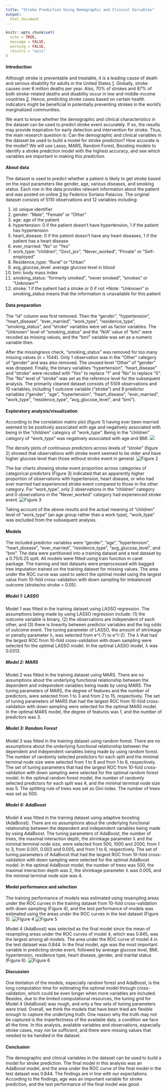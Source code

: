 ```yaml
---
title: "Stroke Prediction Using Demographic and Clinical Variables"
output:
  html_document
--- 
```


```r
knitr::opts_chunk$set(
  echo = TRUE, 
  message = FALSE, 
  warning = FALSE,
  results = "asis"
)
```

#### Introduction

Although stroke is preventable and treatable, it is a leading cause of death and serious disability for adults in the United States [1](https://www.cdc.gov/stroke/index.html). Globally, stroke causes over 6 million deaths per year. Also, 70% of strokes and 87% of both stroke-related deaths and disability occur in low and middle-income countries [2](https://www.who.int/bulletin/volumes/94/9/16-181636.pdf). Hence, predicting stroke cases based on certain health indicators might be beneficial in potentially preventing strokes in the world’s marginalized communities. 

We want to know whether the demographic and clinical characteristics in the dataset can be used to predict stroke event accurately. If so, the results may provide inspiration for early detection and intervention for stroke. Thus, the main research question is: Can the demographic and clinical variables in the dataset be used to build a model for stroke prediction? How accurate is the model? We will use Lasso, MARS, Random Forest, Boosting models to identify a stroke prediction model with the highest accuracy, and see which variables are important in making this prediction.

#### About data

The dataset is used to predict whether a patient is likely to get stroke based on the input parameters like gender, age, various diseases, and smoking status. Each row in the data provides relevant information about the patient and was posted on online [3](https://www.kaggle.com/fedesoriano/stroke-prediction-dataset) by Federico Soriano Palacios. The original dataset consists of 5110 observations and 12 variables including: 

1) id: unique identifier
2) gender: “Male”, “Female” or “Other”
3) age: age of the patient
4) hypertension: 0 if the patient doesn’t have hypertension, 1 if the patient has hypertension
5) heart_disease: 0 if the patient doesn’t have any heart diseases, 1 if the patient has a heart disease
6) ever_married: “No” or “Yes”
7) work_type: “children”, “Govt_jov”, “Never_worked”, “Private” or “Self-employed”
8) Residence_type: “Rural” or “Urban”
9) avg_glucose_level: average glucose level in blood
10) bmi: body mass index
11) smoking_status: “formerly smoked”, “never smoked”, “smokes” or “Unknown”*
12) stroke: 1 if the patient had a stroke or 0 if not
*Note: “Unknown” in smoking_status means that the information is unavailable for this patient

#### Data preparation
The “id” column was first removed. Then the "gender", "hypertension", "heart_disease", "ever_married", "work_type", "residence_type", "smoking_status", and "stroke" variables were set as factor variables. The “Unknown” level of “smoking_status” and the “N/A” value of “bmi” were recoded as missing values, and the “bmi” variable was set as a numeric variable then. 

After the missingness check, “smoking_status” was removed for too many missing values (n = 1544). Only 1 observation was in the “Other” category of “gender” and was also removed. The unused level “Other” of “gender” was dropped. Finally, the binary variables “hypertension”, “heart_disease” and “stroke” were recoded with “Yes” to replace “1” and “No” to replace “0”. The “No” level of “stroke” was set as the reference level for the subsequent analysis.
The primarily cleaned dataset consists of 5109 observations and 10 variables, including 1 outcome variable (“stroke”) and 9 predictor variables ("gender", “age”, "hypertension", "heart_disease", "ever_married", "work_type", "residence_type", “avg_glucose_level”, and “bmi”).

#### Exploratory analysis/visualization
According to the correlation matrix plot (figure 1) having ever been married seemed to be positively associated with age and negatively associated with being in the “children” category of “work_type”. Being in the “children” category of “work_type” was negatively associated with age and BMI.
![](dssg/colorblind.png)

The density plots of continuous predictors across levels of “stroke” (figure 2) showed that observations with stroke event seemed to be older and have higher glucose level than those without stroke event in general.
![Figure 2](stroke/density.png)

The bar charts showing stroke event proportion across categories of categorical predictors (Figure 3) indicated that an apparently higher proportion of observations with hypertension, heart disease, or who had ever married had experienced stroke event compared to those in the other category. For “work_type”, only 2 observations in the “children” category and 0 observations in the “Never_worked” category had experienced stroke event.
![Figure 3](~/Documents/github_website/stroke/bars.png)

Taking account of the above results and the actual meaning of “children” level of “work_type” (an age group rather than a work type), “work_type” was excluded from the subsequent analysis.

#### Models 
The included predictor variables were "gender", “age”, "hypertension", "heart_disease", "ever_married", "residence_type", “avg_glucose_level”, and “bmi”. The data were partitioned into a training dataset and a test dataset by a 0.75/0.25 split. All models were fitted using train function in caret package. The training and test datasets were preprocessed with bagged tree imputation trained on the training dataset for missing values. The area under the ROC curve was used to select the optimal model using the largest value from 10-fold cross-validation with down sampling for imbalanced outcome (stroke/no stroke = 0.05).

##### Model 1: LASSO
Model 1 was fitted in the training dataset using LASSO regression. The assumptions being made by using LASSO regression include: (1) the outcome variable is binary, (2) the observations are independent of each other, and (3) there is linearity between predictor variables and the log odds of outcome event. The tuning parameter of LASSO, the amount of shrinkage or penalty parameter λ, was selected from e^(-7) to e^(-2). The λ that had the largest ROC from 10-fold cross-validation with down sampling were selected for the optimal LASSO model. In the optimal LASSO model, λ was 0.0313.

##### Model 2: MARS
Model 2 was fitted in the training dataset using MARS. There are no assumptions about the underlying functional relationship between the dependent and independent variables being made by using MARS. The tuning parameters of MARS, the degree of features and the number of predictors, were selected from 1 to 3 and from 2 to 15, respectively. The set of tuning parameters of MARS that had the largest ROC from 10-fold cross-validation with down sampling were selected for the optimal MARS model. In the optimal MARS model, the degree of features was 1, and the number of predictors was 3.

##### Model 3: Random Forest
Model 3 was fitted in the training dataset using random forest. There are no assumptions about the underlying functional relationship between the dependent and independent variables being made by using random forest. The number of randomly selected predictors for each split and the minimal terminal node size were selected from 1 to 8 and from 1 to 6, respectively. The set of tuning parameters that had the largest ROC from 10-fold cross-validation with down sampling were selected for the optimal random forest model. In the optimal random forest model, the number of randomly selected predictors for each split was 4, and the minimal terminal node size was 5. The splitting rule of trees was set as Gini index. The number of trees was set as 500.

##### Model 4: AdaBoost
Model 4 was fitted in the training dataset using adaptive boosting (AdaBoost). There are no assumptions about the underlying functional relationship between the dependent and independent variables being made by using AdaBoost. The tuning parameters of AdaBoost, the number of trees, the maximal interaction depth, the shrinkage parameter λ and the minimal terminal node size, were selected from 500, 1000 and 2000, from 1 to 3, from 0.001, 0.003 and 0.005, and from 1 to 6, respectively. The set of tuning parameters of AdaBoost that had the largest ROC from 10-fold cross-validation with down sampling were selected for the optimal AdaBoost model. In the optimal AdaBoost model, the number of trees was 500, the maximal interaction depth was 2, the shrinkage parameter λ was 0.005, and the minimal terminal node size was 4.

#### Model performance and selection
The training performance of models was estimated using resampling areas under the ROC curves in the training dataset from 10-fold cross-validation with down sampling (Figure 4), and the test performance of models was estimated using the areas under the ROC curves in the test dataset (Figure 5). 
![Figure 4](~/Documents/github_website/stroke/comparison.png)
![Figure 5](~/Documents/github_website/stroke/roc.png)

Model 4 (AdaBoost) was selected as the final model since the mean of resampling areas under the ROC curves of model 4, which was 0.845, was the largest among all models. The area under the ROC curve of model 4 in the test dataset was 0.844. In the final model, age was the most important variable in predicting stroke event, followed by average glucose level, BMI, hypertension, residence type, heart disease, gender, and marital status (Figure 6).
![Figure 6](~/Documents/github_website/stroke/vip.png)

#### Discussion
One limitation of the models, especially random forest and AdaBoost, is the long computation time for estimating the optimal model through cross-validation, which could be even longer when more variables are included. Besides, due to the limited computational resources, the tuning grid for Model 4 (AdaBoost) was rough, and only a few sets of tuning parameters were tried. Overall, we think the models that have been tried are flexible enough to capture the underlying truth. One reason why the truth may not be captured is the imperfectness of the available data, a condition we face all the time. In this analysis, available variables and observations, especially stroke cases, may not be sufficient, and there were missing values that needed to be handled in the dataset.

#### Conclusion
The demographic and clinical variables in the dataset can be used to build a model for stroke prediction. The final model in this analysis was an AdaBoost model, and the area under the ROC curve of the final model in the test dataset was 0.844. The findings are in line with our expectations. According to the findings, age was an important variable for stroke prediction, and the test performance of the final model was good.
